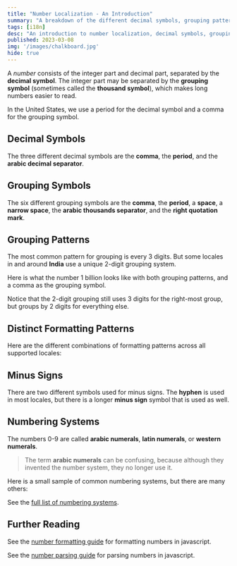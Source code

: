 ```yaml
---
title: "Number Localization - An Introduction"
summary: "A breakdown of the different decimal symbols, grouping patterns, grouping symbols, minus signs, and numbering systems that are used in different locales from around the world."
tags: [i18n]
desc: "An introduction to number localization, decimal symbols, grouping symbols, numbering systems."
published: 2023-03-08
img: '/images/chalkboard.jpg'
hide: true
---
```




A *number* consists of the integer part and decimal part, separated by the **decimal symbol**.
The integer part may be separated by the **grouping symbol** (sometimes called the **thousand symbol**), which makes long numbers easier to read.

In the United States, we use a period for the decimal symbol and a comma for the grouping symbol.

## Decimal Symbols

The three different decimal symbols are the **comma**, the **period**, and the **arabic decimal separator**.

<DecimalSymbols/>

## Grouping Symbols

The six different grouping symbols are the **comma**, the **period**, a **space**, a **narrow space**, the **arabic thousands separator**, and the **right quotation mark**.

<GroupingSymbols/>

## Grouping Patterns

The most common pattern for grouping is every 3 digits. But some locales in and around **India** use a unique 2-digit grouping system.

Here is what the number 1 billion looks like with both grouping patterns, and a comma as the grouping symbol.

<GroupingPatterns/>

Notice that the 2-digit grouping still uses 3 digits for the right-most group, but groups by 2 digits for everything else.

## Distinct Formatting Patterns

Here are the different combinations of formatting patterns across all supported locales:

<UniquePatterns/>

## Minus Signs

There are two different symbols used for minus signs. The **hyphen** is used in most locales, but there is a longer **minus sign** symbol that is used as well.

<NegativeSymbols/>

## Numbering Systems

The numbers 0-9 are called **arabic numerals**, **latin numerals**, or **western numerals**.

> The term **arabic numerals** can be confusing, because although they invented the number system, they no longer use it.

Here is a small sample of common numbering systems, but there are many others:

<NumeralSystems list={0}/>

See the [full list of numbering systems](numbering-systems).

## Further Reading

See the [number formatting guide](formatting) for formatting numbers in javascript.

See the [number parsing guide](parsing) for parsing numbers in javascript.
